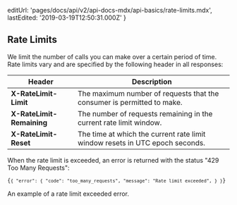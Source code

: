 
  editUrl: 'pages/docs/api/v2/api-docs-mdx/api-basics/rate-limits.mdx',
  lastEdited: '2019-03-19T12:50:31.000Z'
}

## Rate Limits

We limit the number of calls you can make over a certain period of time.
Rate limits vary and are specified by the following header in all responses:

| Header                                                   | Description                                                                  |
| -------------------------------------------------------- | ---------------------------------------------------------------------------- |
| **<RequestHeader>X-RateLimit-Limit</RequestHeader>**     | The maximum number of requests that the consumer is permitted to make.       |
| **<RequestHeader>X-RateLimit-Remaining</RequestHeader>** | The number of requests remaining in the current rate limit window.           |
| **<RequestHeader>X-RateLimit-Reset</RequestHeader>**     | The time at which the current rate limit window resets in UTC epoch seconds. |

<P>
  When the rate limit is <P.B>exceeded</P.B>, an error is returned with the
  status "<P.B>429 Too Many Requests</P.B>":
</P>

<Example>

<Code lang="json">{`{
  "error": {
    "code": "too_many_requests",
    "message": "Rate limit exceeded",
  }
}`}</Code>
<Caption>An example of a rate limit exceeded error.</Caption>
</Example>
